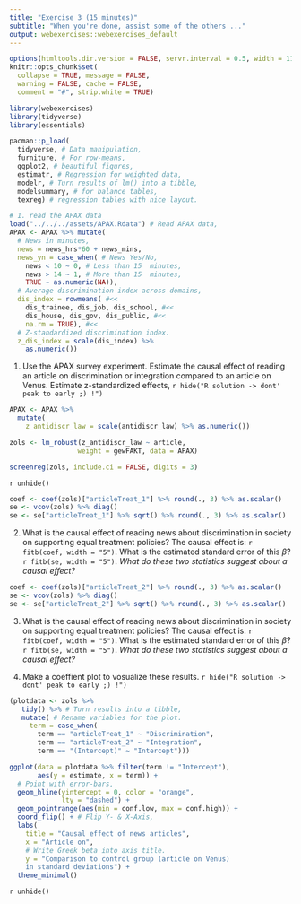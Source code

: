 ```yaml
---
title: "Exercise 3 (15 minutes)"
subtitle: "When you're done, assist some of the others ..."
output: webexercises::webexercises_default
---
```


```r
options(htmltools.dir.version = FALSE, servr.interval = 0.5, width = 115, digits = 2)
knitr::opts_chunk$set(
  collapse = TRUE, message = FALSE, 
  warning = FALSE, cache = FALSE,
  comment = "#", strip.white = TRUE)

library(webexercises)
library(tidyverse)
library(essentials)

pacman::p_load(
  tidyverse, # Data manipulation,
  furniture, # For row-means,
  ggplot2, # beautiful figures,
  estimatr, # Regression for weighted data,
  modelr, # Turn results of lm() into a tibble,
  modelsummary, # for balance tables,
  texreg) # regression tables with nice layout.

# 1. read the APAX data
load("../../../assets/APAX.Rdata") # Read APAX data,
APAX <- APAX %>% mutate(
  # News in minutes,
  news = news_hrs*60 + news_mins, 
  news_yn = case_when( # News Yes/No,
    news < 10 ~ 0, # Less than 15  minutes,
    news > 14 ~ 1, # More than 15  minutes,
    TRUE ~ as.numeric(NA)),
  # Average discrimination index across domains,
  dis_index = rowmeans( #<<
    dis_trainee, dis_job, dis_school, #<<
    dis_house, dis_gov, dis_public, #<<
    na.rm = TRUE), #<<
  # Z-standardized discrimination index.
  z_dis_index = scale(dis_index) %>% 
    as.numeric())
```


1. Use the APAX survey experiment. Estimate the causal effect of reading an article on discrimination or integration compared to an article on Venus. Estimate z-standardized effects,
`r hide("R solution -> dont' peak to early ;) !")`
```r
APAX <- APAX %>%
  mutate(
    z_antidiscr_law = scale(antidiscr_law) %>% as.numeric())

zols <- lm_robust(z_antidiscr_law ~ article, 
                 weight = gewFAKT, data = APAX)

screenreg(zols, include.ci = FALSE, digits = 3)
```
`r unhide()`

```r
coef <- coef(zols)["articleTreat_1"] %>% round(., 3) %>% as.scalar()
se <- vcov(zols) %>% diag()
se <- se["articleTreat_1"] %>% sqrt() %>% round(., 3) %>% as.scalar()
```

2. What is the causal effect of reading news about discrimination in society on supporting equal treatment policies? The causal effect is: `r fitb(coef, width = "5")`. What is the estimated standard error of this $\hat{\beta}$? `r fitb(se, width = "5")`. *What do these two statistics suggest about a causal effect?*

```r
coef <- coef(zols)["articleTreat_2"] %>% round(., 3) %>% as.scalar()
se <- vcov(zols) %>% diag()
se <- se["articleTreat_2"] %>% sqrt() %>% round(., 3) %>% as.scalar()
```
3. What is the causal effect of reading news about discrimination in society on supporting equal treatment policies? The causal effect is: `r fitb(coef, width = "5")`. What is the estimated standard error of this $\hat{\beta}$? `r fitb(se, width = "5")`. *What do these two statistics suggest about a causal effect?*

4. Make a coeffient plot to vosualize these results.
`r hide("R solution -> dont' peak to early ;) !")`
```r
(plotdata <- zols %>%
   tidy() %>% # Turn results into a tibble,
   mutate( # Rename variables for the plot.
     term = case_when(
       term == "articleTreat_1" ~ "Discrimination",
       term == "articleTreat_2" ~ "Integration",
       term == "(Intercept)" ~ "Intercept")))

ggplot(data = plotdata %>% filter(term != "Intercept"),
       aes(y = estimate, x = term)) +
  # Point with error-bars,
  geom_hline(yintercept = 0, color = "orange", 
             lty = "dashed") +
  geom_pointrange(aes(min = conf.low, max = conf.high)) +
  coord_flip() + # Flip Y- & X-Axis,
  labs(
    title = "Causal effect of news articles", 
    x = "Article on",
    # Write Greek beta into axis title.
    y = "Comparison to control group (article on Venus) 
    in standard deviations") + 
  theme_minimal()
```
`r unhide()`
